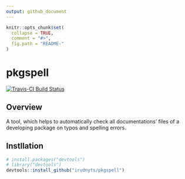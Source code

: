 ```yaml
---
output: github_document
---
```


<!-- README.md is generated from README.Rmd. Please edit that file -->

```r
knitr::opts_chunk$set(
  collapse = TRUE,
  comment = "#>",
  fig.path = "README-"
)
```

# pkgspell

[![Travis-CI Build Status](https://travis-ci.org/irudnyts/pkgspell.svg?branch=master)](https://travis-ci.org/irudnyts/pkgspell)

## Overview

A tool, which helps to automatically check all documentations' files of a
developing package on typos and spelling errors.

## Instllation

```r
# install.packages("devtools")
# library("devtools")
devtools::install_github("irudnyts/pkgspell")
```
